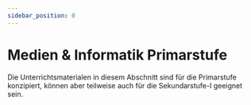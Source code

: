 ```yaml
---
sidebar_position: 0
---
```


# Medien & Informatik Primarstufe
Die Unterrichtsmaterialen in diesem Abschnitt sind für die Primarstufe konzipiert, können aber teilweise auch für
die Sekundarstufe-I geeignet sein.
